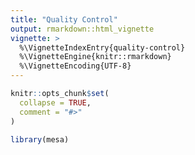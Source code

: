 ```yaml
---
title: "Quality Control"
output: rmarkdown::html_vignette
vignette: >
  %\VignetteIndexEntry{quality-control}
  %\VignetteEngine{knitr::rmarkdown}
  %\VignetteEncoding{UTF-8}
---
```


```r
knitr::opts_chunk$set(
  collapse = TRUE,
  comment = "#>"
)
```

```r
library(mesa)
```




```r

```

